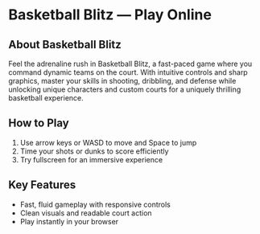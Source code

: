 # Basketball Blitz — Play Online

## About Basketball Blitz

Feel the adrenaline rush in Basketball Blitz, a fast-paced game where you command dynamic teams on the court. With intuitive controls and sharp graphics, master your skills in shooting, dribbling, and defense while unlocking unique characters and custom courts for a uniquely thrilling basketball experience.

## How to Play

1. Use arrow keys or WASD to move and Space to jump
2. Time your shots or dunks to score efficiently
3. Try fullscreen for an immersive experience

## Key Features

- Fast, fluid gameplay with responsive controls
- Clean visuals and readable court action
- Play instantly in your browser
